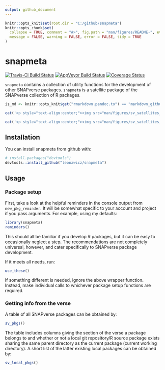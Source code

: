 ```yaml
---
output: github_document
---
```


<!-- README.md is generated from README.Rmd. Please edit that file -->

```r
knitr::opts_knit$set(root.dir = "C:/github/snapmeta")
knitr::opts_chunk$set(
  collapse = TRUE, comment = "#>", fig.path = "man/figures/README-", eval = TRUE,
  message = FALSE, warning = FALSE, error = FALSE, tidy = TRUE
)
```

# snapmeta

[![Travis-CI Build Status](https://travis-ci.org/leonawicz/snapmeta.svg?branch=master)](https://travis-ci.org/leonawicz/snapmeta)
[![AppVeyor Build Status](https://ci.appveyor.com/api/projects/status/github/leonawicz/snapmeta?branch=master&svg=true)](https://ci.appveyor.com/project/leonawicz/snapmeta)
[![Coverage Status](https://img.shields.io/codecov/c/github/leonawicz/snapmeta/master.svg)](https://codecov.io/github/leonawicz/snapmeta?branch=master)

`snapmeta` contains a collection of utility functions for the development of other SNAPverse packages.
`snapmeta` is a satellite package of the SNAPverse collection of R packages.

```r
is_md <- knitr::opts_knit$get("rmarkdown.pandoc.to") == "markdown_github-ascii_identifiers"
```

```r
cat('<p style="text-align:center;"><img src="man/figures/sv_satellites_dev.png"></p><br>')
```

```r
cat('<p style="text-align:center;"><img src="man/figures/sv_satellites_dev.svg"></p>')
```

## Installation

You can install snapmeta from github with:

```r
# install.packages("devtools")
devtools::install_github("leonawicz/snapmeta")
```

## Usage

### Package setup

First, take a look at the helpful reminders in the console output from `new_pkg_reminder`.
It will be somewhat specific to your account and project if you pass arguments.
For example, using my defaults:

```r
library(snapmeta)
reminders()
```

This should all be familiar if you develop R packages, but it can be easy to occasionally neglect a step.
The recommendations are not completely universal, however, and cater specifically to SNAPverse package development.

If it meets all needs, run:

```r
use_these()
```

If something different is needed, ignore the above wrapper function.
Instead, make individual calls to whichever package setup functions are required.

### Getting info from the verse

A table of all SNAPverse packages can be obtained by:

```r
sv_pkgs()
```

The table includes columns giving the section of the verse a package belongs to and whether or not a local git repository/R source package
exists sharing the same parent directory as the current package (current working directory).
A short list of the latter existing local packages can be obtained by:

```r
sv_local_pkgs()
```
